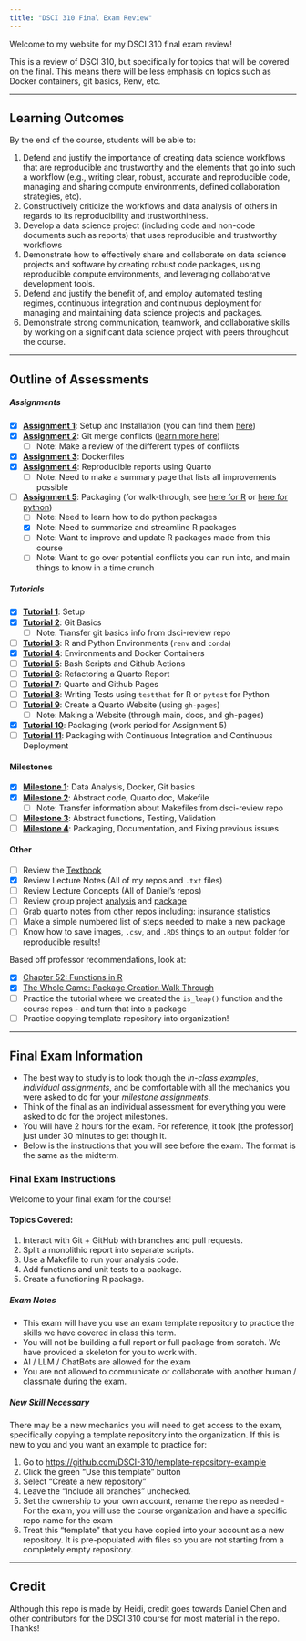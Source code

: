 ```yaml
---
title: "DSCI 310 Final Exam Review"
---
```


Welcome to my website for my DSCI 310 final exam review!

This is a review of DSCI 310, but specifically for topics that will be covered on the final. This means there will be less emphasis on topics such as Docker containers, git basics, Renv, etc.

---

## Learning Outcomes

By the end of the course, students will be able to:

1. Defend and justify the importance of creating data science workflows that are reproducible and trustworthy and the elements that go into such a workflow (e.g., writing clear, robust, accurate and reproducible code, managing and sharing compute environments, defined collaboration strategies, etc).
2. Constructively criticize the workflows and data analysis of others in regards to its reproducibility and trustworthiness.
3. Develop a data science project (including code and non-code documents such as reports) that uses reproducible and trustworthy workflows
4. Demonstrate how to effectively share and collaborate on data science projects and software by creating robust code packages, using reproducible compute environments, and leveraging collaborative development tools.
5. Defend and justify the benefit of, and employ automated testing regimes, continuous integration and continuous deployment for managing and maintaining data science projects and packages.
6. Demonstrate strong communication, teamwork, and collaborative skills by working on a significant data science project with peers throughout the course.

---

## Outline of Assessments

##### Assignments
- [X] [**Assignment 1**](https://ubc-dsci.github.io/dsci-310-student/individual_assignment/ia1.html): Setup and Installation (you can find them [here](https://ubc-dsci.github.io/dsci-310-student/computer-setup.html))
- [X] [**Assignment 2**](https://ubc-dsci.github.io/dsci-310-student/individual_assignment/ia2.html): Git merge conflicts ([learn more here](https://www.atlassian.com/git/tutorials/using-branches/merge-conflicts))
    - [ ] Note: Make a review of the different types of conflicts
- [X] [**Assignment 3**](https://ubc-dsci.github.io/dsci-310-student/individual_assignment/ia3.html): Dockerfiles
- [X] [**Assignment 4**](https://ubc-dsci.github.io/dsci-310-student/individual_assignment/ia4.html): Reproducible reports using Quarto
    - [ ] Note: Need to make a summary page that lists all improvements possible
- [ ] [**Assignment 5**](https://ubc-dsci.github.io/dsci-310-student/individual_assignment/ia5.html): Packaging (for walk-through, see [here for R](https://r-pkgs.org/whole-game.html) or [here for python](https://py-pkgs.org/03-how-to-package-a-python))
    - [ ] Note: Need to learn how to do python packages
    - [X] Note: Need to summarize and streamline R packages
    - [ ] Note: Want to improve and update R packages made from this course
    - [ ] Note: Want to go over potential conflicts you can run into, and main things to know in a time crunch

##### Tutorials
- [X] [**Tutorial 1**](https://ubc-dsci.github.io/dsci-310-student/tutorials/t1.html): Setup
- [X] [**Tutorial 2**](https://ubc-dsci.github.io/dsci-310-student/tutorials/t2.html): Git Basics
    - [ ] Note: Transfer git basics info from dsci-review repo
- [ ] [**Tutorial 3**](https://ubc-dsci.github.io/dsci-310-student/tutorials/t3.html): R and Python Environments (`renv` and `conda`)
- [X] [**Tutorial 4**](https://ubc-dsci.github.io/dsci-310-student/tutorials/t4.html): Environments and Docker Containers
- [ ] [**Tutorial 5**](https://ubc-dsci.github.io/dsci-310-student/tutorials/t5.html): Bash Scripts and Github Actions
- [ ] [**Tutorial 6**](https://ubc-dsci.github.io/dsci-310-student/tutorials/t6.html): Refactoring a Quarto Report
- [ ] [**Tutorial 7**](https://ubc-dsci.github.io/dsci-310-student/tutorials/t7.html): Quarto and Github Pages
- [ ] [**Tutorial 8**](https://ubc-dsci.github.io/dsci-310-student/tutorials/t8.html): Writing Tests using `testthat` for R or `pytest` for Python
- [ ] [**Tutorial 9**](https://ubc-dsci.github.io/dsci-310-student/tutorials/t9.html): Create a Quarto Website (using `gh-pages`)
    - [ ] Note: Making a Website (through main, docs, and gh-pages)
- [X] [**Tutorial 10**](https://ubc-dsci.github.io/dsci-310-student/tutorials/t10.html): Packaging (work period for Assignment 5)
- [ ] [**Tutorial 11**](https://ubc-dsci.github.io/dsci-310-student/tutorials/t11.html): Packaging with Continuous Integration and Continuous Deployment

#### Milestones
- [X] [**Milestone 1**](https://ubc-dsci.github.io/dsci-310-student/project/m1.html): Data Analysis, Docker, Git basics
- [X] [**Milestone 2**](https://ubc-dsci.github.io/dsci-310-student/project/m2.html): Abstract code, Quarto doc, Makefile
    - [ ] Note: Transfer information about Makefiles from dsci-review repo
- [ ] [**Milestone 3**](https://ubc-dsci.github.io/dsci-310-student/project/m3.html): Abstract functions, Testing, Validation
- [ ] [**Milestone 4**](https://ubc-dsci.github.io/dsci-310-student/project/m4.html): Packaging, Documentation, and Fixing previous issues

#### Other

- [ ] Review the [Textbook](https://ubc-dsci.github.io/reproducible-and-trustworthy-workflows-for-data-science/)
- [X] Review Lecture Notes (All of my repos and `.txt` files)
- [ ] Review Lecture Concepts (All of Daniel's repos)
- [ ] Review group project [analysis](https://github.com/DSCI-310-2025/dsci-310-group-7-data-dudes) and [package](https://github.com/DSCI-310-2025/pkg.drugage)
- [ ] Grab quarto notes from other repos including: [insurance statistics](https://github.com/hlan22/InsuranceStats/tree/main)
- [ ] Make a simple numbered list of steps needed to make a new package
- [ ] Know how to save images, `.csv`, and `.RDS` things to an `output` folder for reproducible results!

Based off professor recommendations, look at:

- [X] [Chapter 52: Functions in R](https://ubc-dsci.github.io/reproducible-and-trustworthy-workflows-for-data-science/lectures/910-functions-in-r.html)
- [X] [The Whole Game: Package Creation Walk Through](https://r-pkgs.org/whole-game.html)
- [ ] Practice the tutorial where we created the `is_leap()` function and the course repos - and turn that into a package
- [ ] Practice copying template repository into organization!

---

## Final Exam Information

* The best way to study is to look though the *in-class examples*, *individual assignments*, and be comfortable with all the mechanics you were asked to do for your *milestone assignments*.
* Think of the final as an individual assessment for everything you were asked to do for the project milestones.
* You will have 2 hours for the exam. For reference, it took [the professor] just under 30 minutes to get though it.
* Below is the instructions that you will see before the exam. The format is the same as the midterm.

### Final Exam Instructions

Welcome to your final exam for the course!

#### Topics Covered:
1. Interact with Git + GitHub with branches and pull requests.
2. Split a monolithic report into separate scripts.
3. Use a Makefile to run your analysis code.
4. Add functions and unit tests to a package.
5. Create a functioning R package.

##### Exam Notes
* This exam will have you use an exam template repository to practice the skills we have covered in class this term.
* You will not be building a full report or full package from scratch. We have provided a skeleton for you to work with.
* AI / LLM / ChatBots are allowed for the exam
* You are not allowed to communicate or collaborate with another human / classmate during the exam.

##### New Skill Necessary
There may be a new mechanics you will need to get access to the exam, specifically copying a template repository into the organization. If this is new to you and you want an example to practice for:

1. Go to <https://github.com/DSCI-310/template-repository-example>
2. Click the green "Use this template" button
3. Select "Create a new repository"
4. Leave the "Include all branches" unchecked.
5. Set the ownership to your own account, rename the repo as needed - For the exam, you will use the course organization and have a specific repo name for the exam
6. Treat this "template" that you have copied into your account as a new repository. It is pre-populated with files so you are not starting from a completely empty repository.

---

## Credit

Although this repo is made by Heidi, credit goes towards Daniel Chen and other contributors for the DSCI 310 course for most material in the repo.
Thanks!
